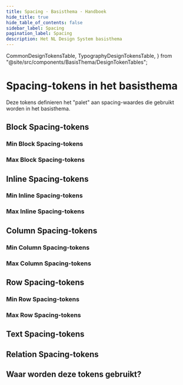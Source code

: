 ```yaml
---
title: Spacing · Basisthema · Handboek
hide_title: true
hide_table_of_contents: false
sidebar_label: Spacing
pagination_label: Spacing
description: Het NL Design System basisthema
---
```


  CommonDesignTokensTable,
  TypographyDesignTokensTable,
} from "@site/src/components/BasisThema/DesignTokenTables";

# Spacing-tokens in het basisthema

<Paragraph lead>
  Deze tokens definieren het "palet" aan spacing-waardes die gebruikt worden in het basisthema.
</Paragraph>

## Block Spacing-tokens

<CommonDesignTokensTable type="space" item="block" maxPathLength={4} />

### Min Block Spacing-tokens

<CommonDesignTokensTable type="space" item="block" subitem="min" />

### Max Block Spacing-tokens

<CommonDesignTokensTable type="space" item="block" subitem="max" />

## Inline Spacing-tokens

<CommonDesignTokensTable type="space" item="inline" maxPathLength={4} />

### Min Inline Spacing-tokens

<CommonDesignTokensTable type="space" item="inline" subitem="min" />

### Max Inline Spacing-tokens

<CommonDesignTokensTable type="space" item="inline" subitem="max" />

## Column Spacing-tokens

<CommonDesignTokensTable type="space" item="column" maxPathLength={4} />

### Min Column Spacing-tokens

<CommonDesignTokensTable type="space" item="column" subitem="min" />

### Max Column Spacing-tokens

<CommonDesignTokensTable type="space" item="column" subitem="max" />

## Row Spacing-tokens

<CommonDesignTokensTable type="space" item="row" maxPathLength={4} />

### Min Row Spacing-tokens

<CommonDesignTokensTable type="space" item="row" subitem="min" />

### Max Row Spacing-tokens

<CommonDesignTokensTable type="space" item="row" subitem="max" />

## Text Spacing-tokens

<CommonDesignTokensTable type="space" item="text" />

## Relation Spacing-tokens

<CommonDesignTokensTable type="space" item="relation" />

## Waar worden deze tokens gebruikt?

<TokenUses tokenType="space" />
